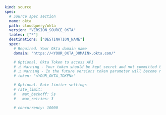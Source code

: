 ```yaml copy
kind: source
spec:
  # Source spec section
  name: okta
  path: cloudquery/okta
  version: "VERSION_SOURCE_OKTA"
  tables: ["*"]
  destinations: ["DESTINATION_NAME"]
  spec:
    # Required. Your Okta domain name
    domain: "https://<YOUR_OKTA_DOMAIN>.okta.com/"

    # Optional. Okta Token to access API
    # ⚠️ Warning - Your token should be kept secret and not committed to source control.
    # ⚠️ Warning - In the future versions token parameter will become required.
    # token: "<YOUR_OKTA_TOKEN>"

    # Optional. Rate limiter settings
    # rate_limit:
    #   max_backoff: 5s
    #   max_retries: 3

    # concurrency: 10000
```
